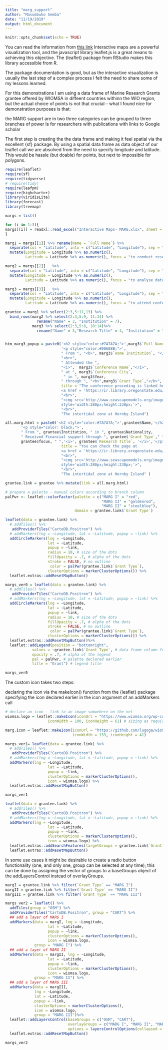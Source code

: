 ```yaml
---
title: "marg_support"
author: "Masumbuko Semba"
date: "11/19/2019"
output: html_document
---
```


```r
knitr::opts_chunk$set(echo = TRUE)
```

You can read the information from [this link](https://www.jla-data.net/eng/leaflet-in-r-tips-and-tricks/)
Interactive maps are a powerful visualization tool, and the javascript library leaflet.js is a great means to achieving this objective. The {leaflet} package from RStudio makes this library accessible from R.

The package documentation is good, but as the interactive visualization is usually the last step of a complex process I felt the need to share some of my lessons learned.

For this demonstrations I am using a data frame of Marine Research Grants grantee offered by WIOMSA in diffeent countries withinn the WIO region, but the actual choice of points is not that crucial – what I found nice for demonstration purposes is that:

the MARG support are in two three categories
can be grouped to three branches of power
Is for researchers with publications with links to Google scholar

The first step is creating the the data frame and making it feel spatial via the excellent {sf} package. By using a spatial data frame as data object of our leaflet call we are absolved from the need to specify longitude and latitude. This would be hassle (but doable) for points, but next to impossible for polygons.




```r
require(leaflet)
require(sf)
require(tidyverse)
# require(tidy)
require(leafpm)
require(highcharter)
library(viridisLite)
library(forecast)
library(treemap)
```


```r
margs = list()

for (i in 1:3){
margs[[i]] = readxl::read_excel("Interactive Maps- MARG.xlsx", sheet = i)
}


```


```r
marg1 = margs[[1]] %>% rename(Name = `Full Name`) %>% 
  separate(col = "Latitude", into = c("Latitude", "Longitude"), sep = ",") %>%
  mutate(Longitude = Longitude %>% as.numeric(), 
         Latitude = Latitude %>% as.numeric(), focus = "to conduct research on")

marg2 = margs[[2]]   %>% 
  separate(col = "Latitude", into = c("Latitude", "Longitude"), sep = ",") %>%
  mutate(Longitude = Longitude %>% as.numeric(), 
         Latitude = Latitude %>% as.numeric(), focus = "to analyse data on")

marg3 = margs[[3]]   %>% 
  separate(col = "Latitude", into = c("Latitude", "Longitude"), sep = ",") %>%
  mutate(Longitude = Longitude %>% as.numeric(), 
         Latitude = Latitude %>% as.numeric(), focus = "to attend conference on")

grantee = marg1 %>% select(2:3,5:11,13) %>%  
  bind_rows(marg2 %>% select(2:3,5:9, 11:14) %>% 
              rename("Name" = 3, "Institution" = 7), 
            marg3 %>% select(2:3,5:8, 10:14)%>% 
              rename("Name" = 3,"Research Title" = 4, "Institution" = 7))



```

```r

htm_marg3_popup = paste0('<h2 style="color:#7A7A7A;">',marg3$`Full Name`,'</h2>', 
                         '<p style="color:#00688B;">',
                         " From ", "<b>", marg3$`Home Institution`, "</b>", 
                         "<br>",
                         " Attended the ", 
                         "<i>",  marg3$`Conference Name`,"</i>", 
                         " at ", marg3$`Conference City`, 
                          " in ", marg3$Year,
                         " through ", "<b>",marg3$`Grant Type`,"</b>", " support",'</p>',
                         title = "The conference proceding is linked here
                         <a href = 'https://ir.library.oregonstate.edu/concern/conference_proceedings_or_journals/xd07gt68r' target = '_blank'> (Community Participation in Fisheries Management in Tanzania) </a>",
                         "<br>",
                         "<img src='http://www.seascapemodels.org/images/intertidal_scene.JPG' 
                         style='width:280px;height:230px;'>",
                         "<br>",
                         "The intertidal zone at Hornby Island")
```


```r
all.marg.html = paste0('<h2 style="color:#7A7A7A;">',grantee$Name,'</h2>', 
       '<p style="color: black;">',
       " From ", grantee$Institution, " in ", grantee$Nationality, 
       " Received Financial support through ", grantee$`Grant Type`," ",
       grantee$focus, " ",'<i>', grantee$`Research Title`, '</i>','</p>',
                         title = "You can check the page at
                         <a href = 'https://ir.library.oregonstate.edu/concern/conference_proceedings_or_journals/xd07gt68r' target = '_blank'>  Google Schoolar </a>",
                         "<br>",
                         "<img src='http://www.seascapemodels.org/images/intertidal_scene.JPG' 
                         style='width:280px;height:230px;'>",
                         "<br>",
                         "The intertidal zone at Hornby Island" )

grantee.link = grantee %>% mutate(link = all.marg.html)
```

```r
# prepare a palette - manual colors according to branch column
palPwr <- leaflet::colorFactor(palette = c("MARG I" = "red", 
                                           "MARG II" = "goldenrod", 
                                           "MARG II" = "steelblue"), 
                               domain = grantee.link$`Grant Type`)
```



```r
leaflet(data = grantee.link) %>%
  # addTiles() %>%
   addProviderTiles("CartoDB.Positron") %>%
  # addMarkers(lng = ~Longitude, lat = ~Latitude, popup = ~link) %>%
  addCircleMarkers(lng = ~Longitude, 
                   lat = ~Latitude, 
                   popup = ~link,
                   radius = 10, # size of the dots
                   fillOpacity = .7, # alpha of the dots
                   stroke = FALSE, # no outline
                    color = palPwr(grantee.link$`Grant Type`),
                   clusterOptions = markerClusterOptions()) %>% 
  leaflet.extras::addResetMapButton()


```



```r

margs_ver0 = leaflet(data = grantee.link) %>%
  # addTiles() %>%
   addProviderTiles("CartoDB.Positron") %>%
  # addMarkers(lng = ~Longitude, lat = ~Latitude, popup = ~link) %>%
  addCircleMarkers(lng = ~Longitude, 
                   lat = ~Latitude, 
                   popup = ~link,
                   radius = 10, # size of the dots
                   fillOpacity = .7, # alpha of the dots
                   stroke = FALSE, # no outline
                    color = palPwr(grantee.link$`Grant Type`),
                   clusterOptions = markerClusterOptions()) %>% 
  leaflet.extras::addResetMapButton()%>% 
  leaflet::addLegend(position = "bottomright",
            values = ~grantee.link$`Grant Type`, # data frame column for legend
            opacity = .7, # alpha of the legend
            pal = palPwr, # palette declared earlier
            title = "Grant") # legend title

margs_ver0
```

The custom icon takes two steps:

declaring the icon via the makeIcon() function from the {leaflet} package
specifying the icon declared earlier in the icon argument of an addMarkers call

```r
# declare an icon - link to an image somwehere on the net
wiomsa.logo = leaflet::makeIcon(iconUrl = "https://www.wiomsa.org/wp-content/uploads/2019/02/WIOMSA-logo.png", # url to icon
                   iconWidth = 100, iconHeight = 61) # sizing as required

marg.icon = leaflet::makeIcon(iconUrl = "https://github.com/lugoga/wiomsa/blob/master/marg_icon-01.png", 
                              iconWidth = 133, iconHeight = 41)

```

```r


margs_ver1= leaflet(data = grantee.link) %>%
  # addTiles() %>%
   addProviderTiles("CartoDB.Positron") %>%
  # addMarkers(lng = ~Longitude, lat = ~Latitude, popup = ~link) %>%
  addMarkers(lng = ~Longitude, 
                   lat = ~Latitude, 
                   popup = ~link,
                   clusterOptions = markerClusterOptions(),
                   icon = wiomsa.logo) %>% 
  leaflet.extras::addResetMapButton()

margs_ver1
```



```r


leaflet(data = grantee.link) %>%
  # addTiles() %>%
   addProviderTiles("CartoDB.Positron") %>%
  # addMarkers(lng = ~Longitude, lat = ~Latitude, popup = ~link) %>%
  addMarkers(lng = ~Longitude, 
                   lat = ~Latitude, 
                   popup = ~link,
                   clusterOptions = markerClusterOptions(),
                   icon = wiomsa.logo) %>%
  leaflet.extras::addSearchFeatures(targetGroups = grantee.link$`Grant Type`)%>% 
  leaflet.extras::addResetMapButton()
```

In some use cases it might be desirable to create a radio button functionality (one, and only one, group can be selected at any time); this can be done by assigning the vector of groups to a baseGroups object of the addLayersControl instead of overlayGroups.

```r

margI = grantee.link %>% filter(`Grant Type` == "MARG I")
margII = grantee.link %>% filter(`Grant Type` == "MARG II")
margIII = grantee.link %>% filter(`Grant Type` == "MARG III")

margs_ver2 = leaflet() %>%
  addTiles(group = "OSM") %>%
  addProviderTiles("CartoDB.Positron", group = "CART") %>%
  ## add a layer of MARG I
  addMarkers(data = margI, lng = ~Longitude, 
                   lat = ~Latitude, 
                   popup = ~link,
                   clusterOptions = markerClusterOptions(),
                   icon = wiomsa.logo, 
             group = "MARG I") %>% 
  ## add a layer of MARG II
  addMarkers(data = margII, lng = ~Longitude, 
                   lat = ~Latitude, 
                   popup = ~link,
                   clusterOptions = markerClusterOptions(),
                   icon = wiomsa.logo, 
             group = "MARG II") %>% 
  ## add a layer of MARG III
  addMarkers(data = margIII, 
             lng = ~Longitude, 
             lat = ~Latitude, 
             popup = ~link,
             clusterOptions = markerClusterOptions(),
             icon = wiomsa.logo, 
             group = "MARG III")%>% 
  leaflet::addLayersControl(baseGroups = c("OSM", "CART"),
                            overlayGroups = c("MARG I", "MARG II", "MARG III"),
                            options = layersControlOptions(collapsed = FALSE)) %>% 
  leaflet.extras::addResetMapButton()

margs_ver2
```